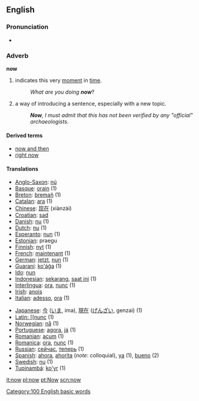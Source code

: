 ==English==
===Pronunciation===
*{{audio|en-us-now.ogg|Audio (US)}}

===Adverb===
'''now'''

# indicates this very [[moment]] in [[time]].
#:''What are you doing '''now'''''?
# a way of introducing a sentence, especially with a new topic.
#:'''''Now''', I must admit that this has not been verified by any "official" archaeologists''.

====Derived terms====
*[[now and then]]
*[[right now]]

====Translations====
{{top}}
*[[Anglo-Saxon]]: [[nú]]
*[[Basque]]: [[orain]] (1)
*[[Breton]]: [[bremañ]] (1)
*[[Catalan]]: [[ara]] (1)
*[[Chinese]]: [[现在]] (xiànzài)
*[[Croatian]]: [[:hr:sad|sad]]
*[[Danish]]: [[nu]] (1)
*[[Dutch]]: [[nu]] (1)
*[[Esperanto]]: [[nun]] (1)
*[[Estonian]]: praegu
*[[Finnish]]: [[nyt]] (1)
*[[French]]: [[maintenant]] (1)
*[[German]]: [[jetzt]], [[nun]] (1)
*[[Guaraní]]: [[ko'ág̃a]] (1)
*[[Ido]]: [[nun]]
*[[Indonesian]]: [[sekarang]], [[saat ini]] (1)
*[[Interlingua]]: [[ora]], [[nunc]] (1)
*[[Irish]]: [[anois]]
*[[Italian]]: [[adesso]], [[ora]] (1)
{{mid}}
*[[Japanese]]: [[今]] ([[いま]], ima), [[現在]] ([[げんざい]], genzai) (1)
*[[Latin: [[nunc]] (1)
*[[Norwegian]]: [[nå]] (1)
*[[Portuguese]]: [[agora]], [[já]] (1)
*[[Romanian]]: [[acum]] (1)
*[[Romanica]]: [[ora]], [[nunc]] (1)
*[[Russian]]: [[сейчас]], [[теперь]] (1)
*[[Spanish]]: [[ahora]], [[ahorita]] (''note'': colloquial), [[ya]] (1), [[bueno]] (2)
*[[Swedish]]: [[nu]] (1)
*[[Tupinambá]]: [[ko'yr]] (1)
{{bottom}}

[[Category:100 English basic words]]

[[it:now]]
[[pl:now]]
[[pt:Now]]
[[scn:now]]